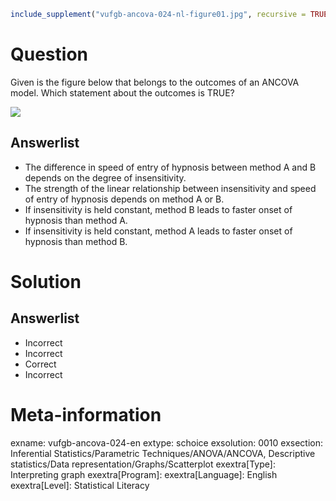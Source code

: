 ```r
include_supplement("vufgb-ancova-024-nl-figure01.jpg", recursive = TRUE)
```

Question
========

Given is the figure below that belongs to the outcomes of an ANCOVA model. Which statement about the outcomes is TRUE?

![](vufgb-ancova-024-nl-figure01.jpg)
  
Answerlist
----------
* The difference in speed of entry of hypnosis between method A and B depends on the degree of insensitivity.
* The strength of the linear relationship between insensitivity and speed of entry of hypnosis depends on method A or B.
* If insensitivity is held constant, method B leads to faster onset of hypnosis than method A.
* If insensitivity is held constant, method A leads to faster onset of hypnosis than method B.

Solution
========

Answerlist
----------
* Incorrect
* Incorrect
* Correct
* Incorrect

Meta-information
================
exname: vufgb-ancova-024-en
extype: schoice
exsolution: 0010
exsection: Inferential Statistics/Parametric Techniques/ANOVA/ANCOVA, Descriptive statistics/Data representation/Graphs/Scatterplot
exextra[Type]: Interpreting graph
exextra[Program]: 
exextra[Language]: English
exextra[Level]: Statistical Literacy

